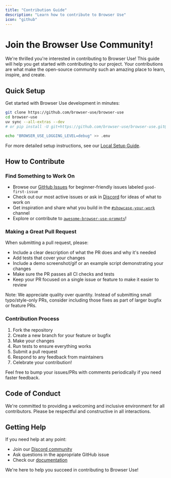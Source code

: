 ```yaml
---
title: "Contribution Guide"
description: "Learn how to contribute to Browser Use"
icon: "github"
---
```


# Join the Browser Use Community!

We're thrilled you're interested in contributing to Browser Use! This guide will help you get started with contributing to our project. Your contributions are what make the open-source community such an amazing place to learn, inspire, and create.

## Quick Setup

Get started with Browser Use development in minutes:

```bash
git clone https://github.com/browser-use/browser-use
cd browser-use
uv sync --all-extras --dev
# or pip install -U git+https://github.com/browser-use/browser-use.git@main

echo "BROWSER_USE_LOGGING_LEVEL=debug" >> .env
```

For more detailed setup instructions, see our [Local Setup Guide](/development/local-setup).

## How to Contribute

### Find Something to Work On

- Browse our [GitHub Issues](https://github.com/browser-use/browser-use/issues) for beginner-friendly issues labeled `good-first-issue`
- Check out our most active issues or ask in [Discord](https://discord.gg/zXJJHtJf3k) for ideas of what to work on
- Get inspiration and share what you build in the [`#showcase-your-work`](https://discord.com/channels/1303749220842340412/1305549200678850642) channel
- Explore or contribute to [`awesome-browser-use-prompts`](https://github.com/browser-use/awesome-prompts)!

### Making a Great Pull Request

When submitting a pull request, please:

- Include a clear description of what the PR does and why it's needed
- Add tests that cover your changes
- Include a demo screenshot/gif or an example script demonstrating your changes
- Make sure the PR passes all CI checks and tests
- Keep your PR focused on a single issue or feature to make it easier to review

Note: We appreciate quality over quantity. Instead of submitting small typo/style-only PRs, consider including those fixes as part of larger bugfix or feature PRs.

### Contribution Process

1. Fork the repository
2. Create a new branch for your feature or bugfix
3. Make your changes
4. Run tests to ensure everything works
5. Submit a pull request
6. Respond to any feedback from maintainers
7. Celebrate your contribution!

Feel free to bump your issues/PRs with comments periodically if you need faster feedback.

## Code of Conduct

We're committed to providing a welcoming and inclusive environment for all contributors. Please be respectful and constructive in all interactions.

## Getting Help

If you need help at any point:

- Join our [Discord community](https://link.browser-use.com/discord)
- Ask questions in the appropriate GitHub issue
- Check our [documentation](/introduction)

We're here to help you succeed in contributing to Browser Use!
